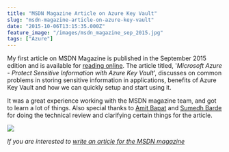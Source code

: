 ```yaml
---
title: "MSDN Magazine Article on Azure Key Vault"
slug: "msdn-magazine-article-on-azure-key-vault"
date: "2015-10-06T13:15:35.000Z"
feature_image: "/images/msdn_magazine_sep_2015.jpg"
tags: ["Azure"]
---
```


My first article on MSDN Magazine is published in the September 2015 edition and is available for [reading online](https://msdn.microsoft.com/magazine/mt422585). The article titled, '_Microsoft Azure - Protect Sensitive Information with Azure Key Vault_', discusses on common problems in storing sensitive information in applications, benefits of Azure Key Vault and how we can quickly setup and start using it.

It was a great experience working with the MSDN magazine team, and got to learn a lot of things. Also special thanks to [Amit Bapat](https://twitter.com/amitbapat) and [Sumedh Barde](https://twitter.com/sumedhbarde) for doing the technical review and clarifying certain things for the article.

![](/images/msdn_magazine_sep_2015.jpg)

_If you are interested to [write an article for the MSDN magazine](http://blogs.msdn.com/b/msdnmagazine/archive/2009/12/24/9940803.aspx)_